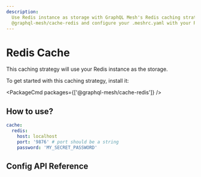 ```yaml
---
description:
  Use Redis instance as storage with GraphQL Mesh's Redis caching strategy. Install
  @graphql-mesh/cache-redis and configure your .meshrc.yaml with your Redis instance details.
---
```



# Redis Cache

This caching strategy will use your Redis instance as the storage.

To get started with this caching strategy, install it:

<PackageCmd packages={['@graphql-mesh/cache-redis']} />

## How to use?

```yaml filename=".meshrc.yaml"
cache:
  redis:
    host: localhost
    port: '9876' # port should be a string
    password: 'MY_SECRET_PASSWORD'
```

## Config API Reference


<API />
